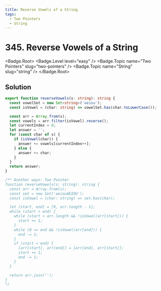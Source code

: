 ```yaml
---
title: Reverse Vowels of a String
tags:
  - Two Pointers
  - String
---
```


# 345. Reverse Vowels of a String

<Badge.Root>
  <Badge.Level level="easy" />
  <Badge.Topic name="Two Pointers" slug="two-pointers" />
  <Badge.Topic name="String" slug="string" />
</Badge.Root>

## Solution

```typescript filename="solution.ts" copy
export function reverseVowels(s: string): string {
  const vowelSet = new Set<string>('aeiou');
  const isVowel = (char: string) => vowelSet.has(char.toLowerCase());

  const arr = Array.from(s);
  const vowels = arr.filter(isVowel).reverse();
  let currentIndex = 0;
  let answer = '';
  for (const char of s) {
    if (isVowel(char)) {
      answer += vowels[currentIndex++];
    } else {
      answer += char;
    }
  }
  return answer;
}

/** Another ways: Two Pointer
function reverseVowels(s: string): string {
  const arr = Array.from(s);
  const set = new Set('aeiouAEIOU');
  const isVowel = (char: string) => set.has(char);

  let [start, end] = [0, arr.length - 1];
  while (start < end) {
    while (start < arr.length && !isVowel(arr[start])) {
      start += 1;
    }
    while (0 <= end && !isVowel(arr[end])) {
      end -= 1;
    }
    if (start < end) {
      [arr[start], arr[end]] = [arr[end], arr[start]];
      start += 1;
      end -= 1;
    }
  }

  return arr.join('');
}
*/
```

<ProblemLink
  codingSite="leetcode"
  href="https://leetcode.com/problems/reverse-vowels-of-a-string/"
  title="Reverse Vowels of a String"
/>
